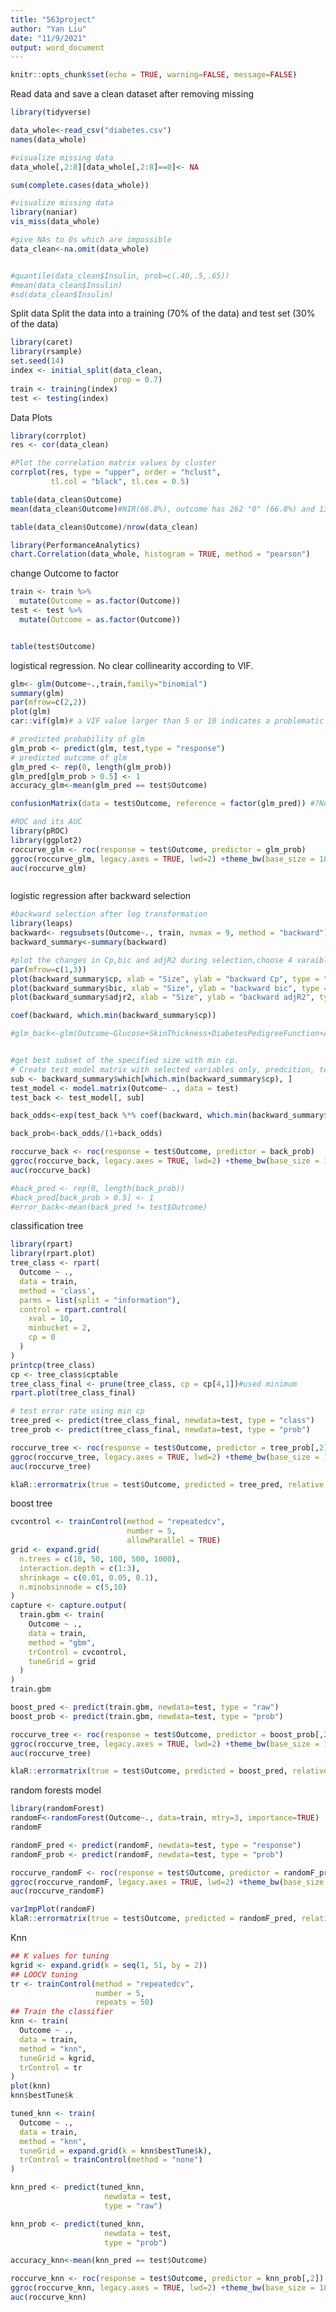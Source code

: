 ```yaml
---
title: "563project"
author: "Yan Liu"
date: "11/9/2021"
output: word_document
---
```


```r
knitr::opts_chunk$set(echo = TRUE, warning=FALSE, message=FALSE)
```

Read data and save a clean dataset after removing missing
```r
library(tidyverse)

data_whole<-read_csv("diabetes.csv")
names(data_whole)

#visualize missing data
data_whole[,2:8][data_whole[,2:8]==0]<- NA

sum(complete.cases(data_whole))

#visualize missing data
library(naniar)
vis_miss(data_whole)

#give NAs to 0s which are impossible
data_clean<-na.omit(data_whole)


#quantile(data_clean$Insulin, prob=c(.40,.5,.65))
#mean(data_clean$Insulin)
#sd(data_clean$Insulin)
```

Split data
Split the data into a training (70% of the data) and test set (30% of the data)
```r
library(caret)
library(rsample)
set.seed(14)
index <- initial_split(data_clean,
                       prop = 0.7)
train <- training(index)
test <- testing(index)
```

Data Plots
```r
library(corrplot)
res <- cor(data_clean)

#Plot the correlation matrix values by cluster
corrplot(res, type = "upper", order = "hclust",
         tl.col = "black", tl.cex = 0.5)

table(data_clean$Outcome)
mean(data_clean$Outcome)#NIR(66.8%), outcome has 262 "0" (66.8%) and 130 "1" (33.2%)

table(data_clean$Outcome)/nrow(data_clean)
```

```r
library(PerformanceAnalytics)
chart.Correlation(data_whole, histogram = TRUE, method = "pearson")
```

change Outcome to factor
```r
train <- train %>% 
  mutate(Outcome = as.factor(Outcome))
test <- test %>% 
  mutate(Outcome = as.factor(Outcome))


table(test$Outcome)
```

logistical regression. No clear collinearity according to VIF.
```r
glm<- glm(Outcome~.,train,family="binomial")
summary(glm)
par(mfrow=c(2,2))
plot(glm)
car::vif(glm)# a VIF value larger than 5 or 10 indicates a problematic amount of multicollinearity, No multicollinearity

# predicted probability of glm
glm_prob <- predict(glm, test,type = "response")
# predicted outcome of glm
glm_pred <- rep(0, length(glm_prob))
glm_pred[glm_prob > 0.5] <- 1
accuracy_glm<-mean(glm_pred == test$Outcome)

confusionMatrix(data = test$Outcome, reference = factor(glm_pred)) #?No Information Rate : 0.7542   

#ROC and its AUC
library(pROC)
library(ggplot2)
roccurve_glm <- roc(response = test$Outcome, predictor = glm_prob)
ggroc(roccurve_glm, legacy.axes = TRUE, lwd=2) +theme_bw(base_size = 18)
auc(roccurve_glm)
```

```r


```

logistic regression after backward selection
```r
#backward selection after log transformation
library(leaps)
backward<- regsubsets(Outcome~., train, nvmax = 9, method = "backward")
backward_summary<-summary(backward)

#plot the changes in Cp,bic and adjR2 during selection,choose 4 varaibles as the best one
par(mfrow=c(1,3))
plot(backward_summary$cp, xlab = "Size", ylab = "backward Cp", type = "l")
plot(backward_summary$bic, xlab = "Size", ylab = "backward bic", type = "l")
plot(backward_summary$adjr2, xlab = "Size", ylab = "backward adjR2", type = "l")

coef(backward, which.min(backward_summary$cp))

#glm_back<-glm(Outcome~Glucose+SkinThickness+DiabetesPedigreeFunction+Age,data=train,family="binomial")


#get best subset of the specified size with min cp.
# Create test model matrix with selected variables only, predcition, test error
sub <- backward_summary$which[which.min(backward_summary$cp), ]
test_model <- model.matrix(Outcome~ ., data = test)
test_back <- test_model[, sub]

back_odds<-exp(test_back %*% coef(backward, which.min(backward_summary$cp)))

back_prob<-back_odds/(1+back_odds)

roccurve_back <- roc(response = test$Outcome, predictor = back_prob)
ggroc(roccurve_back, legacy.axes = TRUE, lwd=2) +theme_bw(base_size = 18)
auc(roccurve_back)

#back_pred <- rep(0, length(back_prob))
#back_pred[back_prob > 0.5] <- 1
#error_back<-mean(back_pred != test$Outcome)


```

classification tree
```r
library(rpart)
library(rpart.plot)
tree_class <- rpart(
  Outcome ~ .,
  data = train,
  method = 'class',
  parms = list(split = "information"),
  control = rpart.control(
    xval = 10,
    minbucket = 2,
    cp = 0
  )
)
printcp(tree_class)
cp <- tree_class$cptable
tree_class_final <- prune(tree_class, cp = cp[4,1])#used minimum
rpart.plot(tree_class_final)

# test error rate using min cp
tree_pred <- predict(tree_class_final, newdata=test, type = "class")
tree_prob <- predict(tree_class_final, newdata=test, type = "prob")

roccurve_tree <- roc(response = test$Outcome, predictor = tree_prob[,2])
ggroc(roccurve_tree, legacy.axes = TRUE, lwd=2) +theme_bw(base_size = 18)
auc(roccurve_tree)

klaR::errormatrix(true = test$Outcome, predicted = tree_pred, relative = TRUE)
```

boost tree
```r
cvcontrol <- trainControl(method = "repeatedcv",
                          number = 5,
                          allowParallel = TRUE)
grid <- expand.grid(
  n.trees = c(10, 50, 100, 500, 1000),
  interaction.depth = c(1:3),
  shrinkage = c(0.01, 0.05, 0.1),
  n.minobsinnode = c(5,10)
)
capture <- capture.output(
  train.gbm <- train(
    Outcome ~ .,
    data = train,
    method = "gbm",
    trControl = cvcontrol,
    tuneGrid = grid
  )
)
train.gbm

boost_pred <- predict(train.gbm, newdata=test, type = "raw")
boost_prob <- predict(train.gbm, newdata=test, type = "prob")

roccurve_tree <- roc(response = test$Outcome, predictor = boost_prob[,2])
ggroc(roccurve_tree, legacy.axes = TRUE, lwd=2) +theme_bw(base_size = 18)
auc(roccurve_tree)

klaR::errormatrix(true = test$Outcome, predicted = boost_pred, relative = TRUE)

```

random forests model
```r

library(randomForest)
randomF<-randomForest(Outcome~., data=train, mtry=3, importance=TRUE)
randomF

randomF_pred <- predict(randomF, newdata=test, type = "response")
randomF_prob <- predict(randomF, newdata=test, type = "prob")

roccurve_randomF <- roc(response = test$Outcome, predictor = randomF_prob[,2])
ggroc(roccurve_randomF, legacy.axes = TRUE, lwd=2) +theme_bw(base_size = 18)
auc(roccurve_randomF)

varImpPlot(randomF)
klaR::errormatrix(true = test$Outcome, predicted = randomF_pred, relative = TRUE)
```

Knn
```r
## K values for tuning
kgrid <- expand.grid(k = seq(1, 51, by = 2))
## LOOCV tuning
tr <- trainControl(method = "repeatedcv",
                   number = 5,
                   repeats = 50)
## Train the classifier
knn <- train(
  Outcome ~ .,
  data = train,
  method = "knn",
  tuneGrid = kgrid,
  trControl = tr
)
plot(knn)
knn$bestTune$k

tuned_knn <- train(
  Outcome ~ .,
  data = train,
  method = "knn",
  tuneGrid = expand.grid(k = knn$bestTune$k),
  trControl = trainControl(method = "none")
)

knn_pred <- predict(tuned_knn,
                     newdata = test,
                     type = "raw")

knn_prob <- predict(tuned_knn,
                     newdata = test,
                     type = "prob")

accuracy_knn<-mean(knn_pred == test$Outcome)

roccurve_knn <- roc(response = test$Outcome, predictor = knn_prob[,2])
ggroc(roccurve_knn, legacy.axes = TRUE, lwd=2) +theme_bw(base_size = 18)
auc(roccurve_knn)
```

